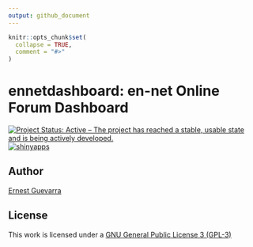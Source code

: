 ```yaml
---
output: github_document
---
```


<!-- README.md is generated from README.Rmd. Please edit that file -->

```r
knitr::opts_chunk$set(
  collapse = TRUE,
  comment = "#>"
)
```

# ennetdashboard: en-net Online Forum Dashboard

<!-- badges: start -->
[![Project Status: Active – The project has reached a stable, usable state and is being actively developed.](https://www.repostatus.org/badges/latest/active.svg)](https://www.repostatus.org/#active)
[![shinyapps](https://github.com/katilingban/ennetdashboard/workflows/shinyapps/badge.svg)](https://github.com/katilingban/ennetdashboard/actions?query=workflow%3Ashinyapps)
<!-- badges: end -->

## Author
[Ernest Guevarra](https://ernest.guevarra.io)

## License
This work is licensed under a [GNU General Public License 3 (GPL-3)](https://github.com/katilingban/ennetdashboard/blob/main/LICENSE.md)


